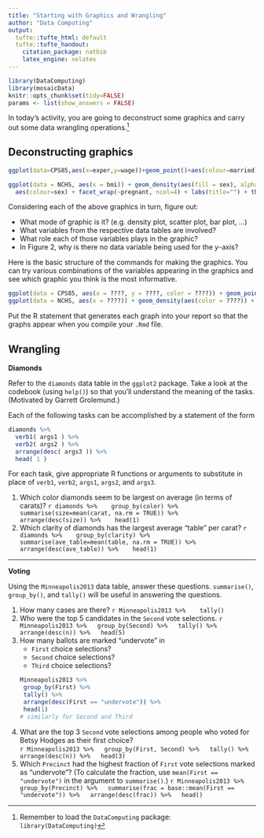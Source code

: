```yaml
---
title: "Starting with Graphics and Wrangling"
author: "Data Computing"
output:
  tufte::tufte_html: default
  tufte::tufte_handout:
    citation_package: natbib
    latex_engine: xelatex
---
```


```r
library(DataComputing)
library(mosaicData)
knitr::opts_chunk$set(tidy=FALSE)
params <- list(show_answers = FALSE)
```

In today's activity, you are going to deconstruct some graphics and carry out some data wrangling operations.^[Remember to load the `DataComputing` package: `library(DataComputing)`]

## Deconstructing graphics

```r
ggplot(data=CPS85,aes(x=exper,y=wage))+geom_point()+aes(colour=married)+scale_x_log10()+scale_y_log10()+facet_wrap(~sector,ncol=4)
```

```r
ggplot(data = NCHS, aes(x = bmi)) + geom_density(aes(fill = sex), alpha=.3, adjust=.4) +
  aes(colour=sex) + facet_wrap(~pregnant, ncol=4) + labs(title="") + theme(legend.position="right") 
```

Considering each of the above graphics in turn, figure out:

\enlargethispage{1in}

* What mode of graphic is it? (e.g. density plot, scatter plot, bar plot, ...)
* What variables from the respective data tables are involved?
* What role each of those variables plays in the graphic?
* In Figure 2, why is there no data variable being used for the $y$-axis?

<!-- Then, generate each graphic using the interactive software from the `DataComputing` package.  You'll need to choose among `scatterGraphHelper()`, `distributionGraphHelper()` and `barGraphHelper()`. -->

Here is the basic structure of the commands for making the graphics. You can try various combinations of the variables appearing in the graphics and see which graphic you think is the most informative. 

\newpage
```r
ggplot(data = CPS85, aes(x = ????, y = ????, color = ????)) + geom_point() + facet_wrap( ~ ????)
ggplot(data = NCHS, aes(x = ????)) + geom_density(aes(color = ????)) + facet_wrap(~ ???)
```

\enlargethispage{2.5in}

Put the R statement that generates each graph into your report so that the graphs appear when you compile your `.Rmd` file.


## Wrangling

**Diamonds**

Refer to the `diamonds` data table in the `ggplot2` package.  Take a look at the codebook (using `help()`) so that you'll understand the meaning of the tasks. (Motivated by Garrett Grolemund.)

<!--
[this problem set](http://www.public.iastate.edu/~hofmann/stat480/homework/dplyr%20drills.html) based on drills by Garrett Grolemund which are licensed under the [CC Attribution-Noncommercial-Share Alike 3.0 License](http://creativecommons.org/licenses/by-nc-sa/3.0/us/).]
-->

Each of the following tasks can be accomplished by a statement of the form
```r
diamonds %>% 
  verb1( args1 ) %>% 
  verb2( args2 ) %>% 
  arrange(desc( args3 )) %>% 
  head( 1 )
```

For each task, give appropriate R functions or arguments to substitute in place of `verb1`, `verb2`, `args1`, `args2`,  and `args3`. 

1. Which color diamonds seem to be largest on average (in terms of carats)?
    ```r
diamonds %>% 
  group_by(color) %>% 
  summarise(size=mean(carat, na.rm = TRUE)) %>% 
  arrange(desc(size)) %>% 
  head(1)
```
#. Which clarity of diamonds has the largest average "table" per carat?
    ```r
diamonds %>% 
  group_by(clarity) %>% 
  summarise(ave_table=mean(table, na.rm = TRUE)) %>% 
  arrange(desc(ave_table)) %>% 
  head(1)
```

----------------------

**Voting**

Using the `Minneapolis2013` data table, answer these questions. `summarise()`, `group_by()`, and `tally()` will be useful in answering the questions.

1. How many cases are there?
    ```r
Minneapolis2013 %>% 
  tally()
```
#. Who were the top 5 candidates in the `Second` vote selections.
    ```r
Minneapolis2013 %>%
  group_by(Second) %>%
  tally() %>%
  arrange(desc(n)) %>%
  head(5)
```
#. How many ballots are marked "undervote" in 
    * `First` choice selections?
    * `Second` choice selections?
    * `Third` choice selections?
    ```r
Minneapolis2013 %>%
  group_by(First) %>%
  tally() %>%
  arrange(desc(First == "undervote")) %>%
  head(1)
# similarly for Second and Third
```
#. What are the top 3  `Second` vote selections among people who voted for Betsy Hodges as their first choice?  
    ```r
Minneapolis2013 %>%
  group_by(First, Second) %>%
  tally() %>%
  arrange(desc(n)) %>%
  head(3)
```
#. Which `Precinct` had the highest fraction of `First` vote selections marked as "undervote"? (To calculate the fraction, use `mean(First == "undervote")` in the argument to `summarise()`.)
    ```r
Minneapolis2013 %>%
  group_by(Precinct) %>%
  summarise(frac = base::mean(First == "undervote")) %>%
  arrange(desc(frac)) %>%
  head()
```
